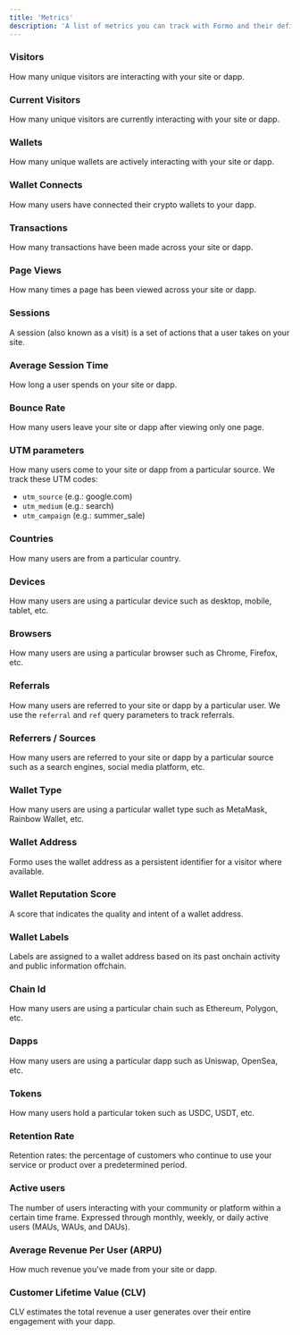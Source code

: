 ```yaml
---
title: 'Metrics'
description: 'A list of metrics you can track with Formo and their definitions.'
---
```


### Visitors

How many unique visitors are interacting with your site or dapp.

### Current Visitors

How many unique visitors are currently interacting with your site or dapp.

### Wallets

How many unique wallets are actively interacting with your site or dapp.

### Wallet Connects

How many users have connected their crypto wallets to your dapp.

### Transactions

How many transactions have been made across your site or dapp.

### Page Views

How many times a page has been viewed across your site or dapp.

### Sessions

A session (also known as a visit) is a set of actions that a user takes on your site.

### Average Session Time

How long a user spends on your site or dapp.

### Bounce Rate

How many users leave your site or dapp after viewing only one page.

### UTM parameters

How many users come to your site or dapp from a particular source. We track these UTM codes:

- `utm_source` (e.g.: google.com)
- `utm_medium` (e.g.: search)
- `utm_campaign` (e.g.: summer_sale)

### Countries

How many users are from a particular country.

### Devices

How many users are using a particular device such as desktop, mobile, tablet, etc.

### Browsers

How many users are using a particular browser such as Chrome, Firefox, etc.

### Referrals

How many users are referred to your site or dapp by a particular user. We use the `referral` and `ref` query parameters to track referrals.

### Referrers / Sources

How many users are referred to your site or dapp by a particular source such as a search engines, social media platform, etc.

### Wallet Type

How many users are using a particular wallet type such as MetaMask, Rainbow Wallet, etc.

### Wallet Address

Formo uses the wallet address as a persistent identifier for a visitor where available.

### Wallet Reputation Score

A score that indicates the quality and intent of a wallet address.

### Wallet Labels

Labels are assigned to a wallet address based on its past onchain activity and public information offchain.

### Chain Id

How many users are using a particular chain such as Ethereum, Polygon, etc.

### Dapps

How many users are using a particular dapp such as Uniswap, OpenSea, etc.

### Tokens

How many users hold a particular token such as USDC, USDT, etc.

### Retention Rate

Retention rates: the percentage of customers who continue to use your service or product over a predetermined period.

### Active users

The number of users interacting with your community or platform within a certain time frame.
Expressed through monthly, weekly, or daily active users (MAUs, WAUs, and DAUs). 

### Average Revenue Per User (ARPU)

How much revenue you've made from your site or dapp.

### Customer Lifetime Value (CLV)

CLV estimates the total revenue a user generates over their entire engagement with your dapp.
